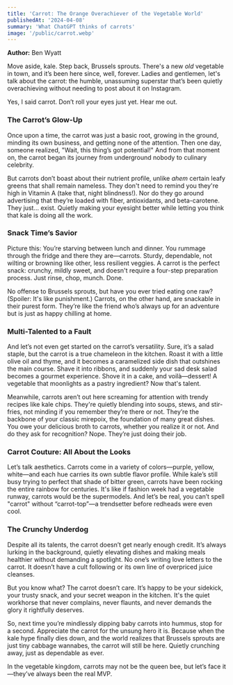 ```yaml
---
title: 'Carrot: The Orange Overachiever of the Vegetable World'
publishedAt: '2024-04-08'
summary: 'What ChatGPT thinks of carrots'
image: '/public/carrot.webp'
---
```


**Author:** Ben Wyatt

Move aside, kale. Step back, Brussels sprouts. There's a new *old* vegetable in town, and it’s been here since, well, forever. Ladies and gentlemen, let's talk about the carrot: the humble, unassuming superstar that’s been quietly overachieving without needing to post about it on Instagram. 

Yes, I said carrot. Don’t roll your eyes just yet. Hear me out.

### The Carrot’s Glow-Up
Once upon a time, the carrot was just a basic root, growing in the ground, minding its own business, and getting none of the attention. Then one day, someone realized, "Wait, this thing’s got potential!" And from that moment on, the carrot began its journey from underground nobody to culinary celebrity. 

But carrots don’t boast about their nutrient profile, unlike *ahem* certain leafy greens that shall remain nameless. They don't need to remind you they're high in Vitamin A (take that, night blindness!). Nor do they go around advertising that they’re loaded with fiber, antioxidants, and beta-carotene. They just... exist. Quietly making your eyesight better while letting you think that kale is doing all the work.

### Snack Time’s Savior
Picture this: You’re starving between lunch and dinner. You rummage through the fridge and there they are—carrots. Sturdy, dependable, not wilting or browning like other, less resilient veggies. A carrot is the perfect snack: crunchy, mildly sweet, and doesn't require a four-step preparation process. Just rinse, chop, munch. Done.

No offense to Brussels sprouts, but have you ever tried eating one raw? (Spoiler: It's like punishment.) Carrots, on the other hand, are snackable in their purest form. They’re like the friend who’s always up for an adventure but is just as happy chilling at home.

### Multi-Talented to a Fault
And let’s not even get started on the carrot’s versatility. Sure, it’s a salad staple, but the carrot is a true chameleon in the kitchen. Roast it with a little olive oil and thyme, and it becomes a caramelized side dish that outshines the main course. Shave it into ribbons, and suddenly your sad desk salad becomes a gourmet experience. Shove it in a cake, and voilà—dessert! A vegetable that moonlights as a pastry ingredient? Now that's talent.

Meanwhile, carrots aren’t out here screaming for attention with trendy recipes like kale chips. They're quietly blending into soups, stews, and stir-fries, not minding if you remember they’re there or not. They’re the backbone of your classic mirepoix, the foundation of many great dishes. You owe your delicious broth to carrots, whether you realize it or not. And do they ask for recognition? Nope. They’re just doing their job.

### Carrot Couture: All About the Looks
Let’s talk aesthetics. Carrots come in a variety of colors—purple, yellow, white—and each hue carries its own subtle flavor profile. While kale’s still busy trying to perfect that shade of bitter green, carrots have been rocking the entire rainbow for centuries. It's like if fashion week had a vegetable runway, carrots would be the supermodels. And let’s be real, you can’t spell "carrot" without “carrot-top”—a trendsetter before redheads were even cool. 

### The Crunchy Underdog
Despite all its talents, the carrot doesn’t get nearly enough credit. It’s always lurking in the background, quietly elevating dishes and making meals healthier without demanding a spotlight. No one’s writing love letters to the carrot. It doesn’t have a cult following or its own line of overpriced juice cleanses. 

But you know what? The carrot doesn’t care. It’s happy to be your sidekick, your trusty snack, and your secret weapon in the kitchen. It's the quiet workhorse that never complains, never flaunts, and never demands the glory it rightfully deserves. 

So, next time you’re mindlessly dipping baby carrots into hummus, stop for a second. Appreciate the carrot for the unsung hero it is. Because when the kale hype finally dies down, and the world realizes that Brussels sprouts are just tiny cabbage wannabes, the carrot will still be here. Quietly crunching away, just as dependable as ever. 

In the vegetable kingdom, carrots may not be the queen bee, but let’s face it—they’ve always been the real MVP.